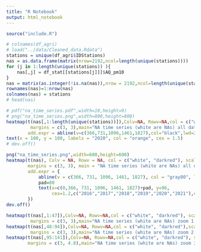 ```yaml
---
title: "R Notebook"
output: html_notebook
---
```


```r
source("include.R")
```


```r
# colnames(df_agri)
# load("../data/Cleaned_data.Rdata")
stations = unique(df_agri$IDStations)
nas = as.data.frame(matrix(nrow=2192,ncol=length(unique(stations))))
for (j in 1:length(unique(stations)) ){
	nas[,j] = df_stat[[stations[j]]]$AQ_pm10
}
nas = matrix(as.integer(!is.na(nas)),nrow = 2192,ncol=length(unique(stations)))
rownames(nas)=1:nrow(nas)
colnames(nas) = stations
# head(nas)
```


```r
# pdf("na_time_series.pdf",width=10,height=9)
# png("na_time_series.png",width=800,height=800)
heatmap(t(nas[,1:length(unique(stations))]),Colv=NA, Rowv=NA,col = c("white", "darkred"), scale='none',xlab="days",ylab="stations",
		 margins = c(3, 3),main="NA time series (white are NAs) all data",
		add.expr = abline(v=c(366,731,1096,1461,1827),col="black",lwd=2))
text(x = 100, y = 100, labels = "2020", col = "orange", cex = 1.5)
# dev.off()
```


```r
png("na_time_series.png",width=600,height=600)
heatmap(t(nas), Colv = NA, Rowv = NA, col = c("white", "darkred"), scale = 'none', xlab = "days", ylab = "stations",
        margins = c(3, 3), main = "NA time series (white are NAs) all data",
        add.expr = {
        	abline(v = c(366, 731, 1096, 1461, 1827), col = "gray80", lwd = 2)
        	pad=80
			text(x=c(0,366, 731, 1096, 1461, 1827)+pad, y=96,
				 cex=1.2,c("2016","2017","2018","2019","2020","2021"),col="gray80",font=2)
        })
dev.off()

```


```r
heatmap(t(nas[,1:47]),Colv=NA, Rowv=NA,col = c("white", "darkred"), scale='none',xlab="days",ylab="stations",
		 margins = c(3, 3),main="NA time series (white are NAs) zoom 1 of 3",cexRow=0.5)
heatmap(t(nas[,48:94]),Colv=NA, Rowv=NA,col = c("white", "darkred"),scale='none',xlab="days",ylab="stations",
		 margins = c(3, 3),main="NA time series (white are NAs) zoom 2 of 3",cexRow=0.5)
heatmap(t(nas[,95:141]),Colv=NA, Rowv=NA,col = c("white", "darkred"), scale='none',xlab="days",ylab="stations",
		margins = c(3, 4.8),main="NA time series (white are NAs) zoom 3 of 3",cexRow=0.5)
```